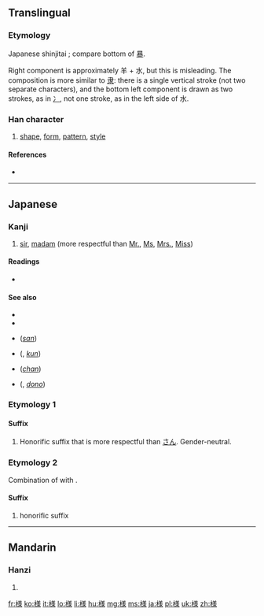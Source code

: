 {{also|樣|样}}
==Translingual==
{{ja-forms|様|[[样]]|[[樣]]}}

===Etymology===
Japanese shinjitai {{Han simp|樣|f=羕|t=𣴎}}; compare bottom of [[暴]].

Right component is approximately 羊 + 水, but this is misleading. The composition is more similar to [[隶]]: there is a single vertical stroke (not two separate characters), and the bottom left component is drawn as two strokes, as in [[冫]], not one stroke, as in the left side of 水.

===Han character===
{{Han char|rn=75|rad=木|as=10|sn=14|four=|canj=木廿土水 (DTGE), X木廿土水 (XDTGE)|ids=⿰[[木]][[𣴎]]}}

# [[shape]], [[form]], [[pattern]], [[style]]

====References====
* {{Han ref|kx=0546.251|dkj=15352|hdz=21284.061|uh=69D8|ud=27096}}

----

==Japanese==
===Kanji===
{{ja-kanji|grade=3|rs=木10}}

# [[sir]], [[madam]] (more respectful than [[Mr.]], [[Ms]], [[Mrs.]], [[Miss]])

====Readings====
* {{ja-readings|on=[[よう]] (yō), from [[やう]] (yau), [[しょう]] (shō)|kun=[[さま]] (sama)}}

====See also====
* {{pedialite|lang=ja}}
* {{pedialite|Japanese honorifics}}
* {{l|ja|さん}} (''[[san]]'')
* {{l|ja|君}} ({{l|ja|くん}}, ''[[kun]]'')
* {{l|ja|ちゃん}} (''[[chan]]'')
* {{l|ja|殿}} ({{l|ja|どの}}, ''[[dono]]'')

===Etymology 1===
====Suffix====
{{ja-pos|さま|suffix}}

# Honorific suffix that is more respectful than [[さん]]. Gender-neutral.

===Etymology 2===
Combination of {{ja-r|ちゃん}} with {{ja-r|さま}}.

====Suffix====
{{ja-pos|ちゃま|suffix}}

# {{context|childish|lang=ja|sort=ちゃま}} honorific suffix
----

==Mandarin==

===Hanzi===
{{cmn-hanzi|pin=[[kǎn]] ([[kan3]]), [[yàng]] ([[yang4]])|wg=k'an<sup>3</sup>, yang<sup>4</sup>}}

# {{defn|lang=cmn|sort=木10}}

[[fr:様]]
[[ko:様]]
[[it:様]]
[[lo:様]]
[[li:様]]
[[hu:様]]
[[mg:様]]
[[ms:様]]
[[ja:様]]
[[pl:様]]
[[uk:様]]
[[zh:様]]